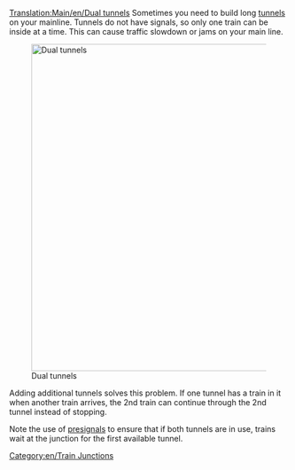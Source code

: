 [[Translation:Main/en/Dual tunnels]]{{en/Junctionsmenu}}
Sometimes you need to build long [[Main/en/Tunnels|tunnel]]s on your mainline.  Tunnels do not have signals, so only one train can be inside at a time.  This can cause traffic slowdown or jams on your main line.

[[File:en/DualTunnelsPresignalled.png|none|thumb|590px|Dual tunnels]]

Adding additional tunnels solves this problem.  If one tunnel has a train in it when another train arrives, the 2nd train can continue through the 2nd tunnel instead of stopping.

Note the use of [[Main/en/Signals#Pre-signals|presignals]] to ensure that if both tunnels are in use, trains wait at the junction for the first available tunnel.

[[Category:en/Train Junctions]]